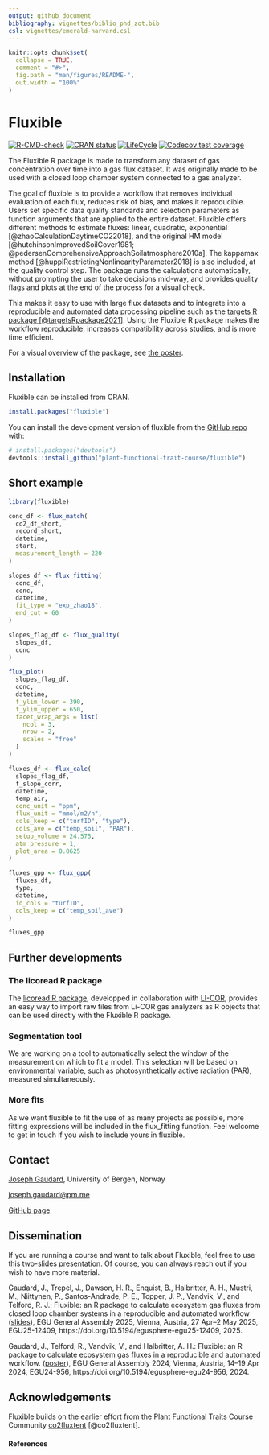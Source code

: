```yaml
---
output: github_document
bibliography: vignettes/biblio_phd_zot.bib
csl: vignettes/emerald-harvard.csl
---
```


<!-- README.md is generated from README.Rmd. Please edit that file -->

```r
knitr::opts_chunk$set(
  collapse = TRUE,
  comment = "#>",
  fig.path = "man/figures/README-",
  out.width = "100%"
)
```

# Fluxible

<!-- badges: start -->
[![R-CMD-check](https://github.com/Plant-Functional-Trait-Course/fluxible/actions/workflows/R-CMD-check/badge.svg)](https://github.com/Plant-Functional-Trait-Course/fluxible/actions/workflows/R-CMD-check.yaml)
[![CRAN status](https://www.r-pkg.org/badges/version/fluxible)](https://CRAN.R-project.org/package=fluxible)
[![LifeCycle](https://img.shields.io/badge/lifecycle-stable-green)](https://lifecycle.r-lib.org/articles/stages.html#stable)
[![Codecov test coverage](https://codecov.io/gh/Plant-Functional-Trait-Course/fluxible/graph/badge.svg)](https://app.codecov.io/gh/Plant-Functional-Trait-Course/fluxible)
<!-- badges: end -->

The Fluxible R package is made to transform any dataset of gas concentration over time into a gas flux dataset.
It was originally made to be used with a closed loop chamber system connected to a gas analyzer.

The goal of fluxible is to provide a workflow that removes individual evaluation of each flux, reduces risk of bias, and makes it reproducible.
Users set specific data quality standards and selection parameters as function arguments that are applied to the entire dataset.
Fluxible offers different methods to estimate fluxes: linear, quadratic, exponential [@zhaoCalculationDaytimeCO22018], and the original HM model [@hutchinsonImprovedSoilCover1981; @pedersenComprehensiveApproachSoilatmosphere2010a].
The kappamax method [@huppiRestrictingNonlinearityParameter2018] is also included, at the quality control step.
The package runs the calculations automatically, without prompting the user to take decisions mid-way, and provides quality flags and plots at the end of the process for a visual check.

This makes it easy to use with large flux datasets and to integrate into a reproducible and automated data processing pipeline such as the [targets R package [@targetsRpackage2021]](https://books.ropensci.org/targets/).
Using the Fluxible R package makes the workflow reproducible, increases compatibility across studies, and is more time efficient.

For a visual overview of the package, see [the poster](https://raw.githubusercontent.com/Plant-Functional-Trait-Course/fluxible/refs/heads/main/dissemination/poster_fluxible.pdf).

## Installation

Fluxible can be installed from CRAN.

``` r
install.packages("fluxible")
```


You can install the development version of fluxible from the [GitHub repo](https://github.com/Plant-Functional-Trait-Course/fluxible) with:

``` r
# install.packages("devtools")
devtools::install_github("plant-functional-trait-course/fluxible")
```

## Short example
```r
library(fluxible)

conc_df <- flux_match(
  co2_df_short,
  record_short,
  datetime,
  start,
  measurement_length = 220
)

slopes_df <- flux_fitting(
  conc_df,
  conc,
  datetime,
  fit_type = "exp_zhao18",
  end_cut = 60
)

slopes_flag_df <- flux_quality(
  slopes_df,
  conc
)

flux_plot(
  slopes_flag_df,
  conc,
  datetime,
  f_ylim_lower = 390,
  f_ylim_upper = 650,
  facet_wrap_args = list(
    ncol = 3,
    nrow = 2,
    scales = "free"
  )
)

fluxes_df <- flux_calc(
  slopes_flag_df,
  f_slope_corr,
  datetime,
  temp_air,
  conc_unit = "ppm",
  flux_unit = "mmol/m2/h",
  cols_keep = c("turfID", "type"),
  cols_ave = c("temp_soil", "PAR"),
  setup_volume = 24.575,
  atm_pressure = 1,
  plot_area = 0.0625
)

fluxes_gpp <- flux_gpp(
  fluxes_df,
  type,
  datetime,
  id_cols = "turfID",
  cols_keep = c("temp_soil_ave")
)

fluxes_gpp
```


## Further developments

### The licoread R package

The [licoread R package](https://jogaudard.github.io/licoread/index.html), developped in collaboration with [LI-COR](https://www.licor.com/), provides an easy way to import raw files from Li-COR gas analyzers as R objects that can be used directly with the Fluxible R package.

### Segmentation tool
We are working on a tool to automatically select the window of the measurement on which to fit a model.
This selection will be based on environmental variable, such as photosynthetically active radiation (PAR), measured simultaneously.

### More fits
As we want fluxible to fit the use of as many projects as possible, more fitting expressions will be included in the flux_fitting function.
Feel welcome to get in touch if you wish to include yours in fluxible.

## Contact
[Joseph Gaudard](https://jogaudard.github.io/CV_jgaudard/), University of Bergen, Norway

[joseph.gaudard@pm.me](mailto:joseph.gaudard@pm.me)

[GitHub page](https://github.com/jogaudard)

## Dissemination

If you are running a course and want to talk about Fluxible, feel free to use this [two-slides presentation](https://raw.githubusercontent.com/Plant-Functional-Trait-Course/fluxible/refs/heads/main/dissemination/fluxible_jgaudard_short.pdf).
Of course, you can always reach out if you wish to have more material.

Gaudard, J., Trepel, J., Dawson, H. R., Enquist, B., Halbritter, A. H., Mustri, M., Niittynen, P., Santos-Andrade, P. E., Topper, J. P., Vandvik, V., and Telford, R. J.: Fluxible: an R package to calculate ecosystem gas fluxes from closed loop chamber systems in a reproducible and automated workflow ([slides](https://raw.githubusercontent.com/Plant-Functional-Trait-Course/fluxible/refs/heads/main/dissemination/fluxible_jgaudard_EGU25.pdf)), EGU General Assembly 2025, Vienna, Austria, 27 Apr–2 May 2025, EGU25-12409, https://doi.org/10.5194/egusphere-egu25-12409, 2025. 

Gaudard, J., Telford, R., Vandvik, V., and Halbritter, A. H.: Fluxible: an R package to calculate ecosystem gas fluxes in a reproducible and automated workflow. ([poster](https://raw.githubusercontent.com/Plant-Functional-Trait-Course/fluxible/refs/heads/main/dissemination/poster_fluxible.pdf)), EGU General Assembly 2024, Vienna, Austria, 14–19 Apr 2024, EGU24-956, https://doi.org/10.5194/egusphere-egu24-956, 2024. 

<!-- [Direct link to the poster](https://github.com/Plant-Functional-Trait-Course/fluxible/blob/main/dissemination/poster_EGU24_jgaudard.pdf) -->

<!-- [Link to the abstract](https://meetingorganizer.copernicus.org/EGU24/EGU24-956.html) -->


## Acknowledgements

Fluxible builds on the earlier effort from the Plant Functional Traits Course Community [co2fluxtent](https://github.com/PaulESantos/co2fluxtent) [@co2fluxtent].

#### References
